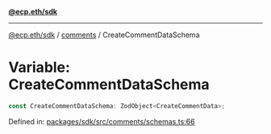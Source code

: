 [**@ecp.eth/sdk**](../../index.mdx)

***

[@ecp.eth/sdk](/sdk-reference/index.mdx) / [comments](/sdk-reference/comments/index.mdx) / CreateCommentDataSchema

# Variable: CreateCommentDataSchema

```ts
const CreateCommentDataSchema: ZodObject<CreateCommentData>;
```

Defined in: [packages/sdk/src/comments/schemas.ts:66](https://github.com/ecp-eth/comments-monorepo/blob/main/packages/sdk/src/comments/schemas.ts#L66)
